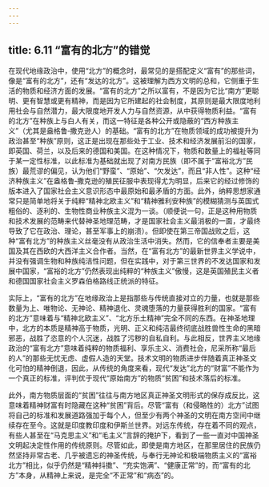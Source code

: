 ```yaml
---
---
---
```

title: 6.11 “富有的北方”的错觉
---



在现代地缘政治中，使用“北方”的概念时，最常见的是搭配定义“富有”的那些词，像是“富有的北方”，还有“发达的北方”。这被理解为西方文明的总和，它侧重于生活的物质和经济方面的发展。“富有的北方”之所以富有，不是因为它比“南方”更聪明、更有智慧或更有精神，而是因为它所建起的社会制度，其原则是最大限度地利用社会与自然潜力，最大限度地开发人力与自然资源，从中获得物质利益。“富有的北方”在种族上与白人有关，而这一特征是各种公开或隐蔽的“西方种族主义”（尤其是盎格鲁‑撒克逊人）的基础。“富有的北方”在物质领域的成功被提升为政治甚至“种族”原则，这正是出现在那些处于工业、技术和经济发展前沿的国家，即英国、荷兰，以及后来的德国和美国。在这种情况下，物质和数量上的福祉等同于某一定性标准，以此标准为基础就出现了对南方民族（即不属于“富裕北方”民族）最荒谬的偏见，认为他们“野蛮”、“原始”、“欠发达”，而且“非人性”。这种“经济种族主义”在盎格鲁‑撒克逊的殖民征服中表现得尤为明显，后来它的经过修饰的版本进入了国家社会主义意识形态中最原始和最矛盾的方面。此外，纳粹思想家通常只是简单地将关于纯粹“精神北欧主义”和“精神雅利安种族”的模糊猜测与英国式粗俗的、逐利的、生物性商业种族主义混为一谈。（顺便说一句，正是这种用物质和技术发展的范畴来代替神圣地理范畴，才是国家社会主义最消极的一面，才最终导致了它在政治、理论，甚至军事上的崩溃）。但即使在第三帝国战败之后，这种“富有北方”的种族主义丝毫没有从政治生活中消失。然而，它的信奉者主要是美国及其在西欧的大西洋主义合作者。当然，在“富有北方”的最新世界主义学说中，并没有强调生物和种族纯洁性问题，但在实践中，对于第三世界的不发达国家和发展中国家，“富裕的北方”仍然表现出纯粹的“种族主义”傲慢，这是英国殖民主义者和德国国家社会主义罗森伯格路线正统派的特征。

实际上，“富有的北方”在地缘政治上是指那些与传统直接对立的力量，也就是那些数量为上、唯物论、无神论、精神退化、灵魂堕落的力量获得胜利的国家。“富有的北方”意味着与“精神北欧主义”、“北方乐土精神”完全不同的东西。在神圣地理中，北方的本质是精神高于物质，光明、正义和纯洁最终彻底战胜兽性生命的黑暗邪恶，战胜了恣意的个人沉迷，战胜了污秽的自私自利。与此相反，世界主义地缘政治的“富有北方”意味着纯粹的物质福利、享乐主义、消费社会，尼采所称“最后的人”的那些无忧无虑、虚假人造的天堂。技术文明的物质进步伴随着真正神圣文化可怕的精神倒退，因此，从传统的角度来看，现代“发达”北方的“财富”不能作为一个真正的标准，评判优于现代“原始南方”的物质“贫困”和技术落后的标准。

此外，南方物质层面的“贫困”往往与南方地区真正神圣文明形式的保存成反比，这意味着精神财富有时隐藏在这种“贫困”背后。尽管“富有（和侵略性的）北方”试图将自己的标准和发展道路强加于每个人，但至少有两个神圣的文明在南方空间中继续存在至今。这就是印度教印度和伊斯兰世界。对远东传统，存在着不同的观点，有些人甚至在“马克思主义”和“毛主义”言辞的掩护下，看到了一些一直对中国神圣文明起决定性作用的传统原则。尽管如此，即使是南方地区，在那里居住的民族仍然坚持非常古老、几乎被遗忘的神圣传统，与奉行无神论和极端物质主义的“富裕北方”相比，似乎仍然是“精神抖擞”、“充实饱满”、“健康正常”的，而“富有的北方”本身，从精神上来说，是完全“不正常”和“病态”的。